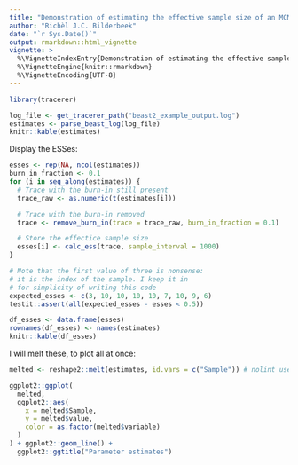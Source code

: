 ```yaml
---
title: "Demonstration of estimating the effective sample size of an MCMC"
author: "Richèl J.C. Bilderbeek"
date: "`r Sys.Date()`"
output: rmarkdown::html_vignette
vignette: >
  %\VignetteIndexEntry{Demonstration of estimating the effective sample size of an MCMC}
  %\VignetteEngine{knitr::rmarkdown}
  %\VignetteEncoding{UTF-8}
---
```




```r
library(tracerer)
```

```r
log_file <- get_tracerer_path("beast2_example_output.log")
estimates <- parse_beast_log(log_file)
knitr::kable(estimates)
```

Display the ESSes:

```r
esses <- rep(NA, ncol(estimates))
burn_in_fraction <- 0.1
for (i in seq_along(estimates)) {
  # Trace with the burn-in still present
  trace_raw <- as.numeric(t(estimates[i]))

  # Trace with the burn-in removed
  trace <- remove_burn_in(trace = trace_raw, burn_in_fraction = 0.1)

  # Store the effectice sample size
  esses[i] <- calc_ess(trace, sample_interval = 1000)
}

# Note that the first value of three is nonsense:
# it is the index of the sample. I keep it in
# for simplicity of writing this code
expected_esses <- c(3, 10, 10, 10, 10, 7, 10, 9, 6)
testit::assert(all(expected_esses - esses < 0.5))

df_esses <- data.frame(esses)
rownames(df_esses) <- names(estimates)
knitr::kable(df_esses)
```

I will melt these, to plot all at once:

```r
melted <- reshape2::melt(estimates, id.vars = c("Sample")) # nolint use uppercase variable name just like BEAST2

ggplot2::ggplot(
  melted, 
  ggplot2::aes(
    x = melted$Sample, 
    y = melted$value,
    color = as.factor(melted$variable)
  )
) + ggplot2::geom_line() +
  ggplot2::ggtitle("Parameter estimates")
```
